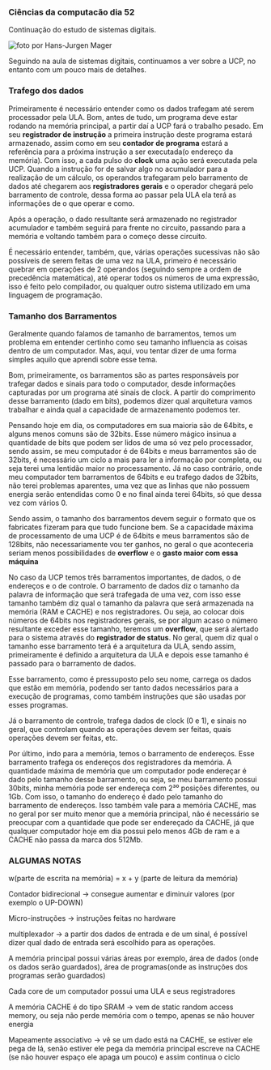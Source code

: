 




### Ciências da computacão dia 52

Continuação do estudo de sistemas digitais.

![foto por [Hans-Jurgen
Mager](https://unsplash.com/@hansjurgen007)](https://cdn-images-1.medium.com/max/800/0*jvlgR4FjoUiFK4yy)

Seguindo na aula de sistemas digitais, continuamos a ver sobre a UCP, no
entanto com um pouco mais de detalhes.








### Trafego dos dados

Primeiramente é necessário entender como os dados trafegam até serem
processador pela ULA. Bom, antes de tudo, um programa deve estar rodando
na memória principal, a partir daí a UCP fará o trabalho pesado. Em seu
**registrador de instrução** a primeira instrução deste programa estará
armazenado, assim como em seu **contador de programa** estará a
referência para a próxima instrução a ser executada(o endereço da
memória). Com isso, a cada pulso do **clock** uma ação será executada
pela UCP. Quando a instrução for de salvar algo no acumulador para a
realização de um cálculo, os operandos trafegaram pelo barramento de
dados até chegarem aos **registradores gerais** e o operador chegará
pelo barramento de controle, dessa forma ao passar pela ULA ela terá as
informações de o que operar e como.

Após a operação, o dado resultante será armazenado no registrador
acumulador e também seguirá para frente no circuito, passando para a
memória e voltando também para o começo desse circuito.

É necessário entender, também, que, várias operações sucessivas não são
possíveis de serem feitas de uma vez na ULA, primeiro é necessário
quebrar em operações de 2 operandos (seguindo sempre a ordem de
precedência matemática), até operar todos os números de uma expressão,
isso é feito pelo compilador, ou qualquer outro sistema utilizado em uma
linguagem de programação.








### **Tamanho dos Barramentos**

Geralmente quando falamos de tamanho de barramentos, temos um problema
em entender certinho como seu tamanho influencia as coisas dentro de um
computador. Mas, aqui, vou tentar dizer de uma forma simples aquilo que
aprendi sobre esse tema.

Bom, primeiramente, os barramentos são as partes responsáveis por
trafegar dados e sinais para todo o computador, desde informações
capturadas por um programa até sinais de clock. A partir do comprimento
desse barramento (dado em bits), podemos dizer qual arquitetura vamos
trabalhar e ainda qual a capacidade de armazenamento podemos ter.

Pensando hoje em dia, os computadores em sua maioria são de 64bits, e
alguns menos comuns são de 32bits. Esse número mágico insinua a
quantidade de bits que podem ser lidos de uma só vez pelo processador,
sendo assim, se meu computador é de 64bits e meus barramentos são de
32bits, é necessário um ciclo a mais para ler a informação por completa,
ou seja terei uma lentidão maior no processamento. Já no caso contrário,
onde meu computador tem barramentos de 64bits e eu trafego dados de
32bits, não terei problemas aparentes, uma vez que as linhas que não
possuem energia serão entendidas como 0 e no final ainda terei 64bits,
só que dessa vez com vários 0.

Sendo assim, o tamanho dos barramentos devem seguir o formato que os
fabricates fizeram para que tudo funcione bem. Se a capacidade máxima de
processamento de uma UCP é de 64bits e meus barramentos são de 128bits,
não necessariamente vou ter ganhos, no geral o que aconteceria seriam
menos possibilidades de **overflow** e o **gasto maior com essa
máquina**








No caso da UCP temos três barramentos importantes, de dados, o de
endereços e o de controle. O barramento de dados diz o tamanho da
palavra de informação que será trafegada de uma vez, com isso esse
tamanho também diz qual o tamanho da palavra que será armazenada na
memória (RAM e CACHE) e nos registradores. Ou seja, ao colocar dois
números de 64bits nos registradores gerais, se por algum acaso o número
resultante exceder esse tamanho, teremos um **overflow**, que será
alertado para o sistema através do **registrador de status**. No geral,
quem diz qual o tamanho esse barramento terá é a arquitetura da ULA,
sendo assim, primeiramente é definido a arquitetura da ULA e depois esse
tamanho é passado para o barramento de dados.

Esse barramento, como é pressuposto pelo seu nome, carrega os dados que
estão em memória, podendo ser tanto dados necessários para a execução de
programas, como também instruções que são usadas por esses programas.








Já o barramento de controle, trafega dados de clock (0 e 1), e sinais no
geral, que controlam quando as operações devem ser feitas, quais
operações devem ser feitas, etc.








Por último, indo para a memória, temos o barramento de endereços. Esse
barramento trafega os endereços dos registradores da memória. A
quantidade máxima de memória que um computador pode endereçar é dado
pelo tamanho desse barramento, ou seja, se meu barramento possui 30bits,
minha memória pode ser endereça com 2³⁰ posições diferentes, ou 1Gb. Com
isso, o tamanho do endereço é dado pelo tamanho do barramento de
endereços. Isso também vale para a memória CACHE, mas no geral por ser
muito menor que a memória principal, não é necessário se preocupar com a
quantidade que pode ser endereçado da CACHE, já que qualquer computador
hoje em dia possui pelo menos 4Gb de ram e a CACHE não passa da marca
dos 512Mb.








### ALGUMAS NOTAS

w(parte de escrita na memória) = x + y (parte de leitura da memória)

Contador bidirecional → consegue aumentar e diminuir valores (por
exemplo o UP-DOWN)

Micro-instruções → instruções feitas no hardware

multiplexador → a partir dos dados de entrada e de um sinal, é possível
dizer qual dado de entrada será escolhido para as operações.

A memória principal possui várias áreas por exemplo, área de dados (onde
os dados serão guardados), área de programas(onde as instruções dos
programas serão guardados)

Cada core de um computador possui uma ULA e seus registradores

A memória CACHE é do tipo SRAM → vem de static random access memory, ou
seja não perde memória com o tempo, apenas se não houver energia

Mapeamente associativo → vê se um dado está na CACHE, se estiver ele
pega de lá, senão estiver ele pega da memória principal escreve na CACHE
(se não houver espaço ele apaga um pouco) e assim continua o ciclo


